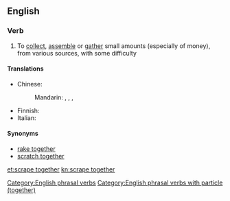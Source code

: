 ==English==

===Verb===
{{en-verb|inf=to [[scrape]] [[together]]|scrapes together|scraping together|scraped together}}

# {{idiomatic}} To [[collect]], [[assemble]] or [[gather]] small amounts (especially of money), from various sources, with some difficulty

====Translations====
{{trans-top|collect small amounts}}
* Chinese:
*: Mandarin: {{t|zh|湊|sc=Hani}}, {{t|zh|凑|tr=còu|sc=Hani}}, {{t|zh|湊齊|sc=Hani}}, {{t|zh|凑齐|tr=còuqí|sc=Hani}}
{{trans-mid}}
* Finnish: {{t|fi|raapia kasaan}}
* Italian: {{t-|it|racimolare}}
{{trans-bottom}}

====Synonyms====
* [[rake together]]
* [[scratch together]]

[[Category:English phrasal verbs]]
[[Category:English phrasal verbs with particle (together)]]

[[et:scrape together]]
[[kn:scrape together]]